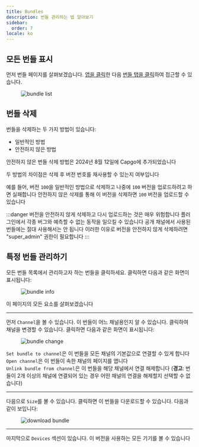 ```yaml
---
title: Bundles
description: 번들 관리하는 법 알아보기
sidebar:
  order: 7
locale: ko
---
```


## 모든 번들 표시

먼저 번들 페이지를 살펴보겠습니다. [앱을 클릭](/docs/webapp/main-page)한 다음 [번들 탭을 클릭](/docs/webapp/main-app-page)하여 접근할 수 있습니다.

<figure><img style="margin-left: auto; margin-right: auto" src="/bundleswebp" alt="bundle list" /><figcaption></figcaption></figure>

## 번들 삭제

번들을 삭제하는 두 가지 방법이 있습니다:

- 일반적인 방법
- 안전하지 않은 방법

안전하지 않은 번들 삭제 방법은 2024년 8월 12일에 Capgo에 추가되었습니다

두 방법의 차이점은 삭제 후 버전 번호를 재사용할 수 있는지 여부입니다

예를 들어, 버전 `100`을 일반적인 방법으로 삭제하고 나중에 `100` 버전을 업로드하려고 하면 실패합니다
안전하지 않은 삭제를 통해 이 버전을 삭제하면 `100` 버전을 업로드할 수 있습니다

:::danger
버전을 안전하지 않게 삭제하고 다시 업로드하는 것은 매우 위험합니다
플러그인에서 각종 버그와 예측할 수 없는 동작을 일으킬 수 있습니다
공개 채널에서 사용된 번들에는 절대 사용해서는 안 됩니다
이러한 이유로 버전을 안전하지 않게 삭제하려면 "super_admin" 권한이 필요합니다
:::

## 특정 번들 관리하기

모든 번들 목록에서 관리하고자 하는 번들을 클릭하세요. 클릭하면 다음과 같은 화면이 표시됩니다:

<figure><img style="margin-left: auto; margin-right: auto" src="/bundle-infowebp" alt="bundle info" /><figcaption></figcaption></figure>

이 페이지의 모든 요소를 살펴보겠습니다

---

먼저 `Channel`을 볼 수 있습니다. 이 번들이 어느 채널용인지 알 수 있습니다. 클릭하여 채널을 변경할 수 있습니다.
클릭하면 다음과 같은 화면이 표시됩니다:

<figure><img style="margin-left: auto; margin-right: auto" src="/bundle-changewebp" alt="bundle change" /><figcaption></figcaption></figure>

`Set bundle to channel`은 이 번들을 모든 채널의 기본값으로 연결할 수 있게 합니다\
`Open channel`은 이 번들이 속한 채널의 페이지를 엽니다\
`Unlink bundle from channel`은 이 번들을 해당 채널에서 연결 해제합니다
(**경고**: 번들이 2개 이상의 채널에 연결되어 있는 경우 어떤 채널의 연결을 해제할지 선택할 수 없습니다)

---

다음으로 `Size`를 볼 수 있습니다. 클릭하면 이 번들을 다운로드할 수 있습니다.
다음과 같이 보입니다:
<figure><img style="margin-left: auto; margin-right: auto" src="/download-bundlewebp" alt="download bundle" /><figcaption></figcaption></figure>

---

마지막으로 `Devices` 섹션이 있습니다. 이 버전을 사용하는 모든 기기를 볼 수 있습니다